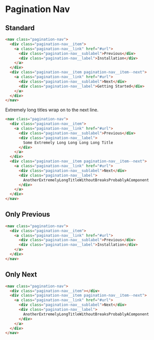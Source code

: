 # Pagination Nav

## Standard

```html
<nav class="pagination-nav">
  <div class="pagination-nav__item">
    <a class="pagination-nav__link" href="#url">
      <div class="pagination-nav__sublabel">Previous</div>
      <div class="pagination-nav__label">Installation</div>
    </a>
  </div>
  <div class="pagination-nav__item pagination-nav__item--next">
    <a class="pagination-nav__link" href="#url">
      <div class="pagination-nav__sublabel">Next</div>
      <div class="pagination-nav__label">Getting Started</div>
    </a>
  </div>
</nav>
```

Extremely long titles wrap on to the next line.

```html
<nav class="pagination-nav">
  <div class="pagination-nav__item">
    <a class="pagination-nav__link" href="#url">
      <div class="pagination-nav__sublabel">Previous</div>
      <div class="pagination-nav__label">
        Some Extremely Long Long Long Long Title
      </div>
    </a>
  </div>
  <div class="pagination-nav__item pagination-nav__item--next">
    <a class="pagination-nav__link" href="#url">
      <div class="pagination-nav__sublabel">Next</div>
      <div class="pagination-nav__label">
        AnotherExtremelyLongTitleWithoutBreaksProbablyAComponent
      </div>
    </a>
  </div>
</nav>
```

## Only Previous

```html
<nav class="pagination-nav">
  <div class="pagination-nav__item">
    <a class="pagination-nav__link" href="#url">
      <div class="pagination-nav__sublabel">Previous</div>
      <div class="pagination-nav__label">Installation</div>
    </a>
  </div>
</nav>
```

## Only Next

```html
<nav class="pagination-nav">
  <div class="pagination-nav__item"></div>
  <div class="pagination-nav__item pagination-nav__item--next">
    <a class="pagination-nav__link" href="#url">
      <div class="pagination-nav__sublabel">Next</div>
      <div class="pagination-nav__label">
        AnotherExtremelyLongTitleWithoutBreaksProbablyAComponent
      </div>
    </a>
  </div>
</nav>
```
